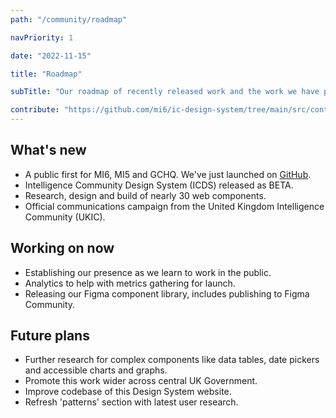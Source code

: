 ```yaml
---
path: "/community/roadmap"

navPriority: 1

date: "2022-11-15"

title: "Roadmap"

subTitle: "Our roadmap of recently released work and the work we have planned."

contribute: "https://github.com/mi6/ic-design-system/tree/main/src/content/structured/community/roadmap.mdx"
---
```


## What's new

- A public first for MI6, MI5 and GCHQ. We've just launched on [GitHub](https://github.com/mi6).
- Intelligence Community Design System (ICDS) released as BETA.
- Research, design and build of nearly 30 web components.
- Official communications campaign from the United Kingdom Intelligence Community (UKIC).

## Working on now

- Establishing our presence as we learn to work in the public.
- Analytics to help with metrics gathering for launch.
- Releasing our Figma component library, includes publishing to Figma Community.

## Future plans

- Further research for complex components like data tables, date pickers and accessible charts and graphs.
- Promote this work wider across central UK Government.
- Improve codebase of this Design System website.
- Refresh 'patterns' section with latest user research.
